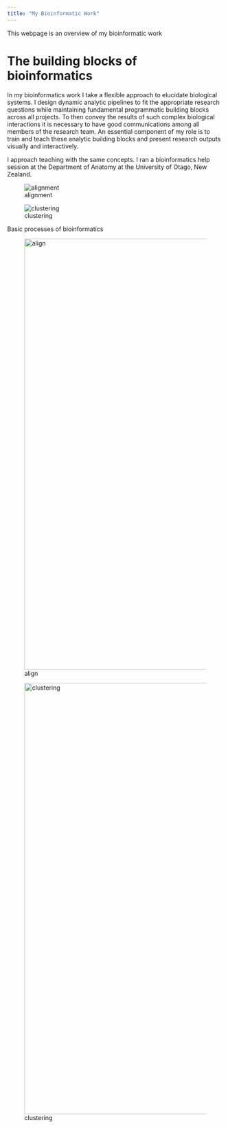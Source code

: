 ```yaml
---
title: "My Bioinformatic Work"
---
```


This webpage is an overview of my bioinformatic work





# The building blocks of bioinformatics 

In my bioinformatics work I take a flexible approach to elucidate biological systems. I design dynamic analytic pipelines to fit the appropriate research questions while maintaining fundamental programmatic building blocks across all projects. To then convey the results of such complex biological interactions it is necessary to have good communications among all members of the research team. An essential component of my role is to train and teach these analytic building blocks and present research outputs visually and interactively.

I approach teaching with the same concepts. I ran a bioinformatics help session at the Department of Anatomy at the University of Otago, New Zealand. 

::: {#fig-blocks layout-ncol=2}

![alignment](images/alignment.png){#fig-alignment}

![clustering](images/uparse.jpg){#fig-clustering}

Basic processes of bioinformatics
:::



![align](images/alignment.png){width="1000"}

![clustering](images/uparse.jpg){width="1000"}

